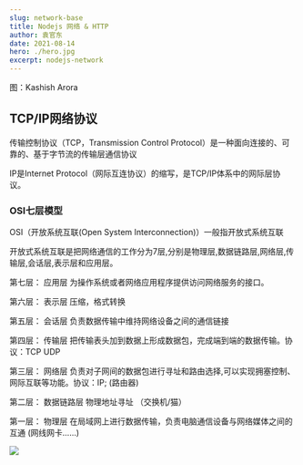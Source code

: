 ```yaml
---
slug: network-base
title: Nodejs 网络 & HTTP
author: 袁官东
date: 2021-08-14
hero: ./hero.jpg
excerpt: nodejs-network
---
```

<div className={'img-desc'}>图：Kashish Arora</div>




## TCP/IP网络协议
传输控制协议（TCP，Transmission Control Protocol）是一种面向连接的、可靠的、基于字节流的传输层通信协议 

IP是Internet Protocol（网际互连协议）的缩写，是TCP/IP体系中的网际层协议。

### OSI七层模型
OSI（开放系统互联(Open System Interconnection)）一般指开放式系统互联 

开放式系统互联是把网络通信的工作分为7层,分别是物理层,数据链路层,网络层,传输层,会话层,表示层和应用层。

第七层： 应用层 为操作系统或者网络应用程序提供访问网络服务的接口。 

第六层： 表示层 压缩，格式转换 

第五层： 会话层 负责数据传输中维持网络设备之间的通信链接 

第四层： 传输层 把传输表头加到数据上形成数据包，完成端到端的数据传输。协议：TCP UDP 

第三层： 网络层 负责对子网间的数据包进行寻址和路由选择,可以实现拥塞控制、网际互联等功能。协议：IP; (路由器)  

第二层： 数据链路层 物理地址寻址 （交换机/猫） 

第一层： 物理层 在局域网上进行数据传输，负责电脑通信设备与网络媒体之间的互通 (网线网卡……)



<img src="./1.png"/> 
